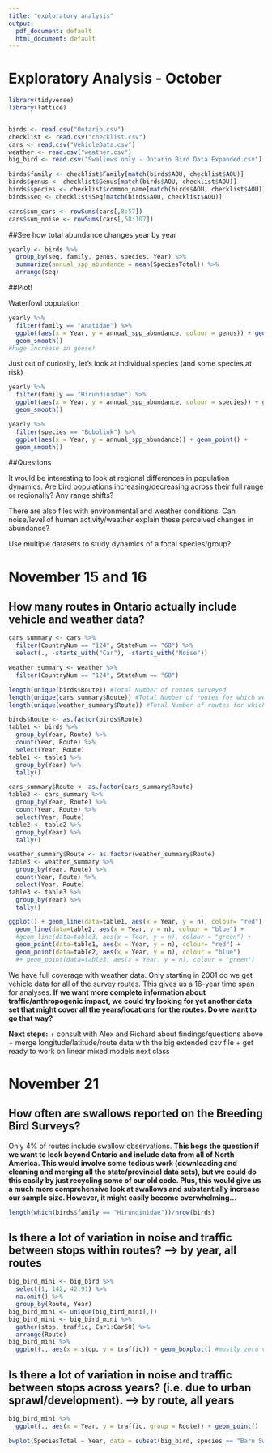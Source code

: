 ---
title: "exploratory analysis"
output:
  pdf_document: default
  html_document: default
---

# Exploratory Analysis - October

```{r message=FALSE, warning=FALSE}
library(tidyverse)
library(lattice)


birds <- read.csv("Ontario.csv")
checklist <- read.csv("checklist.csv")
cars <- read.csv("VehicleData.csv")
weather <- read.csv("weather.csv")
big_bird <- read.csv("Swallows only - Ontario Bird Data Expanded.csv")

birds$family <- checklist$Family[match(birds$AOU, checklist$AOU)]
birds$genus <- checklist$Genus[match(birds$AOU, checklist$AOU)]
birds$species <- checklist$common_name[match(birds$AOU, checklist$AOU)]
birds$seq <- checklist$Seq[match(birds$AOU, checklist$AOU)]

cars$sum_cars <- rowSums(cars[,8:57])
cars$sum_noise <- rowSums(cars[,58:107])
```

##See how total abundance changes year by year
```{r}
yearly <- birds %>%
  group_by(seq, family, genus, species, Year) %>% 
  summarize(annual_spp_abundance = mean(SpeciesTotal)) %>% 
  arrange(seq)
```

##Plot!

Waterfowl population
```{r}
yearly %>% 
  filter(family == "Anatidae") %>% 
  ggplot(aes(x = Year, y = annual_spp_abundance, colour = genus)) + geom_point() +
  geom_smooth()
#huge increase in geese!
```

Just out of curiosity, let's look at individual species (and some species at risk)

```{r}
yearly %>% 
  filter(family == "Hirundinidae") %>% 
  ggplot(aes(x = Year, y = annual_spp_abundance, colour = species)) + geom_point() +
  geom_smooth()
```

```{r}
yearly %>% 
  filter(species == "Bobolink") %>% 
  ggplot(aes(x = Year, y = annual_spp_abundance)) + geom_point() +
  geom_smooth()
```

##Questions

It would be interesting to look at regional differences in population dynamics. 
Are bird populations increasing/decreasing across their full range or regionally? Any range shifts?

There are also files with environmental and weather conditions. Can noise/level of human activity/weather explain these perceived changes in abundance?

Use multiple datasets to study dynamics of a focal species/group?



###################################################################################################################################################################################################################################################################################################################################################################################################################################################################################################
# November 15 and 16

## How many routes in Ontario actually include vehicle and weather data?

```{r}
cars_summary <- cars %>% 
  filter(CountryNum == "124", StateNum == "68") %>% 
  select(., -starts_with("Car"), -starts_with("Noise"))

weather_summary <- weather %>%
  filter(CountryNum == "124", StateNum == "68")
```

```{r}
length(unique(birds$Route)) #Total Number of routes surveyed
length(unique(cars_summary$Route)) #Total Number of routes for which we have traffic data
length(unique(weather_summary$Route)) #Total Number of routes for which we have weather data
```

```{r}
birds$Route <- as.factor(birds$Route)
table1 <- birds %>% 
  group_by(Year, Route) %>% 
  count(Year, Route) %>% 
  select(Year, Route)
table1 <- table1 %>% 
  group_by(Year) %>% 
  tally()

cars_summary$Route <- as.factor(cars_summary$Route)
table2 <- cars_summary %>% 
  group_by(Year, Route) %>% 
  count(Year, Route) %>% 
  select(Year, Route)
table2 <- table2 %>% 
  group_by(Year) %>% 
  tally()

weather_summary$Route <- as.factor(weather_summary$Route)
table3 <- weather_summary %>% 
  group_by(Year, Route) %>% 
  count(Year, Route) %>% 
  select(Year, Route)
table3 <- table3 %>% 
  group_by(Year) %>% 
  tally()
```


```{r}
ggplot() + geom_line(data=table1, aes(x = Year, y = n), colour= "red") + 
  geom_line(data=table2, aes(x = Year, y = n), colour = "blue") + 
  #geom_line(data=table3, aes(x = Year, y = n), colour = "green") +
  geom_point(data=table1, aes(x = Year, y = n), colour= "red") +
  geom_point(data=table2, aes(x = Year, y = n), colour = "blue")
  #+ geom_point(data=table3, aes(x = Year, y = n), colour = "green")
```

We have full coverage with weather data. Only starting in 2001 do we get vehicle data for all of the survey routes. This gives us a 16-year time span for analyses. 
**If we want more complete information about traffic/anthropogenic impact, we could try looking for yet another data set that might cover all the years/locations for the routes. Do we want to go that way?**


**Next steps:**
+ consult with Alex and Richard about findings/questions above
+ merge longitude/latitude/route data with the big extended csv file
+ get ready to work on linear mixed models next class


###################################################################################################################################################################################################################################################################################################################################################################################################################################################################################################

# November 21

## How often are swallows reported on the Breeding Bird Surveys?

Only 4% of routes include swallow observations. 
**This begs the question if we want to look beyond Ontario and include data from all of North America. This would involve some tedious work (downloading and cleaning and merging all the state/provincial data sets), but we could do this easily by just recycling some of our old code. Plus, this would give us a much more comprehensive look at swallows and substantially increase our sample size. However, it might easily become overwhelming...**
```{r}
length(which(birds$family == "Hirundinidae"))/nrow(birds)
```

## Is there a lot of variation in noise and traffic between stops within routes? --> by year, all routes

```{r}
big_bird_mini <- big_bird %>% 
  select(1, 142, 42:91) %>% 
  na.omit() %>% 
  group_by(Route, Year)
big_bird_mini <- unique(big_bird_mini[,])
big_bird_mini <- big_bird_mini %>% 
  gather(stop, traffic, Car1:Car50) %>% 
  arrange(Route)
big_bird_mini %>% 
  ggplot(., aes(x = stop, y = traffic)) + geom_boxplot() #mostly zero values
```

## Is there a lot of variation in noise and traffic between stops across years? (i.e. due to urban sprawl/development). --> by route, all years

```{r}
big_bird_mini %>% 
  ggplot(., aes(x = Year, y = traffic, group = Route)) + geom_point()
```


```{r}

bwplot(SpeciesTotal ~ Year, data = subset(big_bird, species == "Barn Swallow"))
```













































































